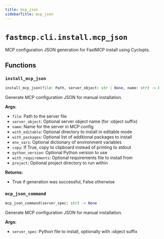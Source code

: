 ```yaml
---
title: mcp_json
sidebarTitle: mcp_json
---
```


# `fastmcp.cli.install.mcp_json`


MCP configuration JSON generation for FastMCP install using Cyclopts.

## Functions

### `install_mcp_json` <sup><a href="https://github.com/sasigit7/fastmcp/blob/main/src/fastmcp/cli/install/mcp_json.py#L19" target="_blank"><Icon icon="github" style="width: 14px; height: 14px;" /></a></sup>

```python
install_mcp_json(file: Path, server_object: str | None, name: str) -> bool
```


Generate MCP configuration JSON for manual installation.

**Args:**
- `file`: Path to the server file
- `server_object`: Optional server object name (for \:object suffix)
- `name`: Name for the server in MCP config
- `with_editable`: Optional directory to install in editable mode
- `with_packages`: Optional list of additional packages to install
- `env_vars`: Optional dictionary of environment variables
- `copy`: If True, copy to clipboard instead of printing to stdout
- `python_version`: Optional Python version to use
- `with_requirements`: Optional requirements file to install from
- `project`: Optional project directory to run within

**Returns:**
- True if generation was successful, False otherwise


### `mcp_json_command` <sup><a href="https://github.com/sasigit7/fastmcp/blob/main/src/fastmcp/cli/install/mcp_json.py#L116" target="_blank"><Icon icon="github" style="width: 14px; height: 14px;" /></a></sup>

```python
mcp_json_command(server_spec: str) -> None
```


Generate MCP configuration JSON for manual installation.

**Args:**
- `server_spec`: Python file to install, optionally with \:object suffix

